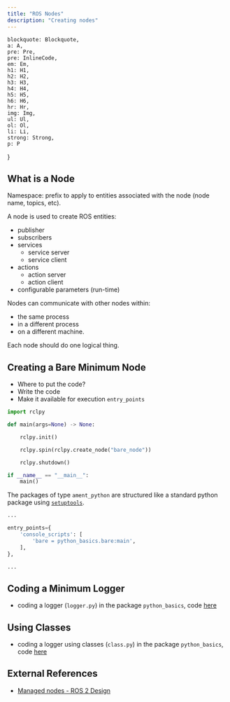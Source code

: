 ```yaml
---
title: "ROS Nodes"
description: "Creating nodes"
---
```


    blockquote: Blockquote,
    a: A,
    pre: Pre,
    pre: InlineCode,
    em: Em,
    h1: H1,
    h2: H2,
    h3: H3,
    h4: H4,
    h5: H5,
    h6: H6,
    hr: Hr,
    img: Img,
    ul: Ul,
    ol: Ol,
    li: Li,
    strong: Strong,
    p: P
}


## What is a Node

Namespace: prefix to apply to entities associated with the node (node name, topics, etc).

A node is used to create ROS entities:
- publisher
- subscribers
- services
    - service server
    - service client
- actions
    - action server
    - action client
- configurable parameters (run-time)

Nodes can communicate with other nodes within:
- the same process
- in a different process
- on a different machine.

Each node should do one logical thing.

## Creating a Bare Minimum Node

- Where to put the code?
- Write the code
- Make it available for execution `entry_points`

```python filename='bare.py'
import rclpy

def main(args=None) -> None:

    rclpy.init()

    rclpy.spin(rclpy.create_node("bare_node"))

    rclpy.shutdown()

if __name__ == "__main__":
    main()
```

The packages of type `ament_python` are structured like a standard python package using [`setuptools`](https://setuptools.pypa.io/en/latest/index.html).

```python filename="setup.py"
...

entry_points={
    'console_scripts': [
        'bare = python_basics.bare:main',
    ],
},

...
```

<Terminal
    title="format for console_scripts"
    content="ENTRY_POINT_NAME = PACKAGE_NAME.MODULE_NAME:ENTRY_POINT"
    prompt={false}
/>

## Coding a Minimum Logger

- coding a logger (`logger.py`) in the package `python_basics`, code [here](https://github.com/harleylara/ros2-intro/blob/master/python_basics/python_basics/logger.py)

## Using Classes

- coding a logger using classes (`class.py`) in the package `python_basics`, code [here](https://github.com/harleylara/ros2-intro/blob/master/python_basics/python_basics/class.py)

## External References

- [Managed nodes - ROS 2 Design](https://design.ros2.org/articles/node_lifecycle.html)
